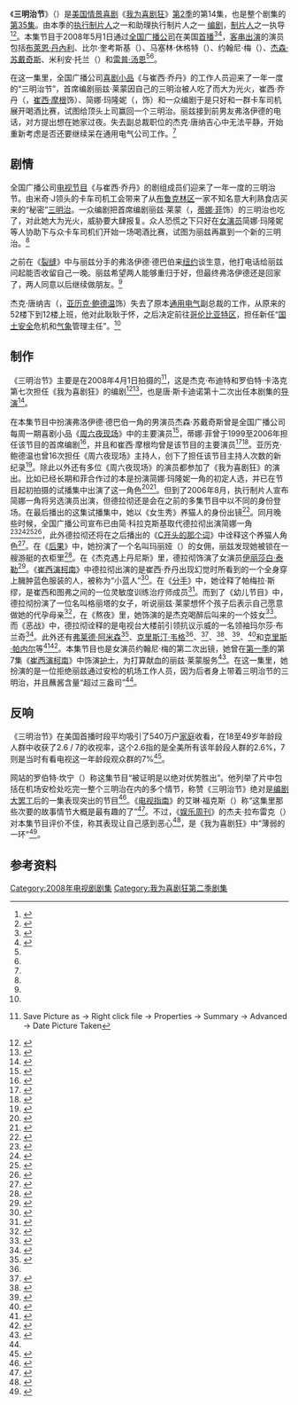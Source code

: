 {{noteTA
|G1=Movie
|G2=Show
|1=zh-cn:我为喜剧狂;zh-tw:超級製作人;zh-hk:娛樂揸Fit人;
|2=zh-hk:珍·嘉露絲姬;zh-cn=简·科拉克斯基;
}}
{{Infobox television episode
| Title        = 三明治节<br>{{lang|en|Sandwich Day}}
| Series       = [[我为喜剧狂|我为喜剧狂]]
| Image        =  <!-- No-free image with insufficient rationale [[Image:30_Rock_season_2_episode_14.png|250px]] -->
| Caption      = Liz wolfs her teamster sandwich while at airport security.
| Season       = 2
| Episode      = 14
| Airdate      = {{Start date|2008|05|01}}
| Production   = 214
| Writer       = {{link-en|杰克·布迪特|Jack Burditt}}<br />{{link-en|罗伯特·卡洛克|Robert Carlock}}
| Director     = {{link-en|唐·斯卡迪诺|Don Scardino}}
| Music        =
| Photographer = 瓦尼亚·西恩祖尔（{{lang|en|Vanja Černjul}}）
| Guests       = [[布萊恩·丹內利|布萊恩·丹內利]]饰米奇·J（{{lang|en|Mickey J}}）<br>[[杰森·苏戴奇斯|杰森·苏戴奇斯]]饰弗洛伊德·德巴伯（{{lang|en|Floyd DeBarber}}）<br>[[雷普·汤恩|雷普·汤恩]]饰唐·盖斯（{{lang|en|Don Geiss}}）<br>约翰·卢兹（{{lang|en|John Lutz}}）饰J·D·卢兹（{{lang|en|J.D. Lutz}}）<br>{{link-en|马里克·潘考利|Maulik Pancholy}}饰乔纳森（{{lang|en|Jonathan}}）
| Episode list = [[我为喜剧狂_(第2季)|《我为喜剧狂》第2季]]<br>[[我为喜剧狂剧集列表|《我为喜剧狂》剧集列表]]
| Prev         = [[继任_(我为喜剧狂)|继任]]
| Next         = [[库特_(我为喜剧狂)|库特]]
}}
《'''三明治节'''》（{{lang-en|Sandwich Day}}）是[[美国电视|美国]][[情景喜剧|情景喜剧]]《[[我为喜剧狂|我为喜剧狂]]》[[我为喜剧狂_(第2季)|第2季]]的第14集，也是整个剧集的[[我为喜剧狂剧集列表|第35集]]。由本季的[[执行制片人|执行制片人]]之一{{link-en|罗伯特·卡洛克|Robert Carlock}}和助理执行制片人之一 {{link-en|杰克·布迪特|Jack Burditt}}[[编剧|编剧]]，[[制片人|制片人]]之一{{link-en|唐·斯卡迪诺|Don Scardino}}执导<ref name="Sandwich Day">{{cite episode |title=Sandwich Day |episodelink= |series=30 Rock |serieslink=我为喜剧狂 |credits=Don Scardino (director) Robert Carlock (writer) Jack Burditt (writer) |network=NBC Universal |station=NBC |airdate=2008-05-01 |season=2 |number=14}}</ref><ref name="yahoo">{{cite web |deadurl=yes |archivedate=2011-06-15 |archiveurl=https://web.archive.org/web/20110615091600/http://tv.yahoo.com/episode/168882/castcrew%3B_ylt%3DAjcJZlYp.JWNn6G4Mg6vkQqvo9EF |url=http://tv.yahoo.com/episode/168882/castcrew;_ylt=AjcJZlYp.JWNn6G4Mg6vkQqvo9EF |title=''30 Rock'' "Sandwich Day" |accessdate=2011-06-15 |last= |first= |coauthors= |date= |work=Yahoo! TV |publisher=''Yahoo'' }}</ref>。本集节目于2008年5月1日通过[[全国广播公司|全国广播公司]]在美国[[首演|首播]]<ref name="214release">{{cite web |url=http://www.screenrush.co.uk/television/television-813/season-5594/ |title=30 Rock: Episodes Season 2 |publisher=Screenrush (AlloCiné) |accessdate=2013-08-24 |location=London |archiveurl=https://web.archive.org/web/20120730001603/http://www.screenrush.co.uk/television/television-813/season-5594/ |archivedate=2012-07-30 |deadurl=no }}</ref><ref name="nbcepisode">{{cite web |url=http://www.nbc.com/30-rock/episode-guide/season-2/224681/ |title=ALL EPISODE GUIDES : NEWEST |publisher=NBC |accessdate=2013-09-13 |deadurl=no |archivedate=2012-11-10 |archiveurl=https://web.archive.org/web/20121110025309/http://www.nbc.com/30-rock/episode-guide/season-2/224681/ }}</ref>，[[友情客串|客串出演]]的演员包括[[布萊恩·丹內利|布萊恩·丹內利]]、比尔·奎考斯基（{{lang|en|Bill Cwikowski}}）、马塞林·休格特（{{lang|en|Marceline Hugot}}）、约翰尼·梅（{{lang|en|Johnnie May}}）、[[杰森·苏戴奇斯|杰森·苏戴奇斯]]、米利安·托兰（{{lang|en|Miriam Tolan}}）和[[雷普·汤恩|雷普·汤恩]]<ref name="yahoo" /><ref name="Sandwich Day" />。

在这一集里，全国广播公司[[喜剧小品|喜剧小品]]《{{lang|en|TGS}}与崔西·乔丹》的工作人员迎来了一年一度的“三明治节”，首席编剧丽兹·莱蒙因自己的三明治被人吃了而大为光火，崔西·乔丹（{{lang|en|Tracy Jordan}}，[[崔西·摩根|崔西·摩根]]饰）、简娜·玛隆妮（{{lang|en|Jenna Maroney}}，{{link-en|简·科拉克斯基|Jane Krakowski}}饰）和一众编剧于是只好和一群卡车司机展开喝酒比赛，试图给顶头上司赢回一个三明治。丽兹接到前男友弗洛伊德的电话，对方提出想在她家过夜。失去副总裁职位的杰克·唐纳吉心中无法平静，开始重新考虑是否还要继续呆在通用电气公司工作。<ref name="Sandwich Day" />
{{Spoken Wikipedia|Zh-tw-三明治節.wav|2015年|11月30日|台灣漢語}}

== 剧情 ==
 <!-- No-free image with insufficient rationale [[Image:Liz,_Red_Dress_(Sandwich_Day).png|left]] ([[Scott_Adsit|Scott Adsit]]) and a wind machine.]] -->
全国广播公司[[电视节目|电视节目]]《{{lang|en|TGS}}与崔西·乔丹》的剧组成员们迎来了一年一度的三明治节。由米奇·J领头的卡车司机工会带来了从[[布鲁克林区|布鲁克林区]]一家不知名意大利熟食店买来的“秘密”[[三明治|三明治]]。一众编剧把首席编剧丽兹·莱蒙（{{lang|en|Liz Lemon}}，[[蒂娜·菲|蒂娜·菲]]饰）的三明治也吃了，对此她大为光火，威胁要大肆报复。众人恐慌之下只好在[[女演员|女演员]]简娜·玛隆妮等人协助下与众卡车司机们开始一场喝酒比赛，试图为丽兹再赢到一个新的三明治。<ref name="Sandwich Day" />

之前在《[[裂缝_(我为喜剧狂)|裂缝]]》中与丽兹分手的弗洛伊德·德巴伯来[[纽约|纽约]]谈生意，他打电话给丽兹问起能否收留自己一晚。丽兹希望两人能够重归于好，但最终弗洛伊德还是回家了，两人同意以后继续做朋友。<ref name="Sandwich Day" />

杰克·唐纳吉（{{lang|en|Jack Donaghy}}，[[亚历克·鲍德温|亚历克·鲍德温]]饰）失去了原本[[通用电气|通用电气]]副总裁的工作，从原来的52楼下到12楼上班，他对此耿耿于怀，之后决定前往[[哥伦比亚特区|哥伦比亚特区]]，担任新任“[[国土安全|国土安全]]危机和[[气象|气象]]管理主任”。<ref name="Sandwich Day" />

== 制作 ==
《三明治节》主要是在2008年4月1日拍摄的<ref name="filmingphotos">{{cite web |url=https://nbcuphotobank.com/sales/asyncNBCHighslideLargeView.php?name=NUP_130277_0053.jpg&id=2845363&itemid=1_285_3_3&lbx=-1 |title=''30 Rock'' — "Sandwich Day" Episode 214 — Pictured: Scott Adsit as Pete Hornberger |accessdate=2013-11-21 |last=Rivelli |first=Nicole |date=2008-04-09 |work=Set Photos |publisher=''NBC Universal Media Village'' |archive-url=https://web.archive.org/web/20131121020243/https://nbcuphotobank.com/sales/asyncNBCHighslideLargeView.php?name=NUP_130277_0053.jpg&id=2845363&itemid=1_285_3_3&lbx=-1 |archive-date=2013-11-21 |dead-url=yes }} Save Picture as → Right click file → Properties → Summary → Advanced → Date Picture Taken</ref>，这是杰克·布迪特和罗伯特·卡洛克第七次担任《我为喜剧狂》的编剧<ref>{{cite web |title=Filmography by TV series for Jack Burditt |url=http://www.imdb.com/name/nm0120994/filmoseries?ref_=nm_flmg_wr_3#tt0496424 |publisher=Amazon |work=IMDb |accessdate=2013-10-01 |archivedate=2013-08-09 |deadurl=no |archiveurl=https://web.archive.org/web/20130809095118/http://www.imdb.com/name/nm0120994/filmoseries#tt0496424 }}</ref><ref>{{cite web |title=Filmography by TV series for Robert Carlock |url=http://www.imdb.com/name/nm1061622/filmoseries?ref_=nm_flmg_wr_1#tt0496424 |publisher=Amazon |work=IMDb |accessdate=2013-10-01 |deadurl=no |archivedate=2013-08-15 |archiveurl=https://web.archive.org/web/20130815030236/http://www.imdb.com/name/nm1061622/filmoseries#tt0496424 }}</ref>，也是唐·斯卡迪诺第十二次出任本剧集的[[导演|导演]]<ref>{{cite web |title=Filmography by TV series for Don Scardino |publisher=Amazon |work=IMDb |url=http://www.imdb.com/name/nm0769135/filmoseries?ref_=nm_flmg_dr_5#tt0496424 |deadurl=no |accessdate=2013-11-21 |archivedate=2013-11-21 |archiveurl=https://web.archive.org/web/20131121024306/http://www.imdb.com/name/nm0769135/filmoseries?ref_=nm_flmg_dr_5#tt0496424 }}</ref>。

在本集节目中扮演弗洛伊德·德巴伯一角的男演员杰森·苏戴奇斯曾是全国广播公司每周一期喜剧小品《[[周六夜现场|周六夜现场]]》中的主要演员<ref name="sudeikis">{{cite news |first=Whitney |last=Matheson |title=A chat with ... ''30 Rock'' and ''SNL'' star Jason Sudeikis |url=http://content.usatoday.com/communities/popcandy/post/2007/04/159575/1 |work=USA Today |date=2007-04-19 |accessdate=2013-11-21 |archivedate=2013-07-31 |deadurl=no |archiveurl=https://web.archive.org/web/20130731101104/http://content.usatoday.com/communities/popcandy/post/2007/04/159575/1 }}</ref>，蒂娜·菲曾于1999至2006年担任该节目的首席编剧<ref>{{cite news |first=Christopher |last=Goodwin |url=http://www.theguardian.com/lifeandstyle/2008/may/11/women.television |title=And funny with it |accessdate=2013-07-31 |date=2008-05-11 |work=The Guardian |archiveurl=https://web.archive.org/web/20090225222859/http://www.guardian.co.uk/lifeandstyle/2008/may/11/women.television |archivedate=2009-02-25 |deadurl=no }}</ref>，并且和崔西·摩根均曾是该节目的主要演员<ref>{{cite news |url=http://uk.ign.com/articles/2006/10/18/ign-interview-30-rocks-tracy-morgan |title=IGN Interview: ''30 Rock''-{}-'s Tracy Morgan |accessdate=2013-07-28 |last=Fickett |first=Travis |date=2006-10-17 |publisher=IGN |archiveurl=https://web.archive.org/web/20130728020822/http://www.ign.com/articles/2006/10/18/ign-interview-30-rocks-tracy-morgan |archivedate=2013-07-28 |deadurl=no }}</ref><ref name="tinafey_yahoo">{{cite web |url=http://tv.yahoo.com/person/tina-fey/biography.html |title=Tina Fey Biography |accessdate=2013-11-21 |last= |first= |coauthors= |date= |work= |publisher=''Yahoo!'' |archivedate=2013-08-01 |deadurl=yes |archiveurl=https://web.archive.org/web/20130801081437/http://tv.yahoo.com/person/tina-fey/biography.html }}</ref>。亚历克·鲍德温也曾16次担任《周六夜现场》主持人，创下了担任该节目主持人次数的新纪录<ref name="alec_snl">{{cite episode |title=Alec Baldwin/Christina Aguilera |series=Saturday Night Live |serieslink=周六夜现场 |network=NBC Universal |station=NBC |airdate=2006-11-11 |season=32 |number=5}}</ref>。除此以外还有多位《周六夜现场》的演员都参加了《我为喜剧狂》的演出。比如已经长期和菲合作过的{{link-en|瑞秋·德拉彻|Rachel Dratch}}本是扮演简娜·玛隆妮一角的初定人选，并已在节目起初拍摄的试播集中出演了这一角色<ref>{{cite news |first=Justin |last=Ravitz |title=Unemployment’s a Downer for ''SNL''-er Dratch |url=http://nymag.com/news/intelligencer/45792/ |publisher=''New York Magazine'' |date=2008-04-07 |accessdate=2013-07-28 |archiveurl=https://web.archive.org/web/20121013011052/http://nymag.com/news/intelligencer/45792/ |archivedate=2012-10-13 |deadurl=no }}</ref><ref name="ew fine">{{cite news|first=Kristen|last=Baldwin|url=http://www.ew.com/ew/article/0,,20033897_2,00.html|title=One Fine Fey|accessdate=2013-07-31|date=2007-04-10|work=Entertainment Weekly|page=2|archiveurl=https://web.archive.org/web/20121018010111/http://www.ew.com/ew/article/0%2C%2C20033897_2%2C00.html|archivedate=2012-10-18|deadurl=no}}</ref>。但到了2006年8月，执行制片人{{link-en|洛恩·迈克尔斯|Lorne Michaels}}宣布简娜一角将另选演员出演，但德拉彻还是会在之前的多集节目中以不同的身份登场。在最后播出的这集试播集中，她以《女生秀》养猫人的身份出镜<ref name="michaelsaboutdratch">{{cite news |first=Michael |last=Schneider |title=Inside Move: Dratch latched to multiple ''Rock'' roles |url=http://variety.com/2006/scene/news/inside-move-dratch-latched-to-multiple-rock-roles-1200342025/ |publisher=''Variety'' |date=2006-08-14 |accessdate=2013-07-28 |archiveurl=https://web.archive.org/web/20120516190758/http://www.variety.com/index.asp?layout=story&articleID=VR1117948462&cs=1 |archivedate=2012-05-16 |deadurl=no }}</ref>。同月晚些时候，全国广播公司宣布已由简·科拉克斯基取代德拉彻出演简娜一角<ref name="dratchout">{{cite news |url=http://www.zap2it.com/tv/news/zap-janekrakowskijoins30rock,0,1779072.story?coll=zap-tv-headlines |title='Ally' Cat Krakowski Joins '30 Rock' |accessdate=2013-07-28 |date=2006-08-17 |publisher=Zap2it |archiveurl=https://web.archive.org/web/20120927030648/http://www.zap2it.com/tv/news/zap-janekrakowskijoins30rock%2C0%2C1779072.story?coll=zap-tv-headlines |archivedate=2012-09-27 |deadurl=yes |df= }}</ref><ref name="dratchout_2">{{cite news |first=Joel |last=Keller |title=Jane Krakowski added to ''30 Rock'' |url=http://www.aoltv.com/2006/08/17/jane-krakowski-added-to-30-rock/ |publisher=''AOL''-{}-'s TV Squad |date=2008-08-17 |accessdate=2013-07-28 |archiveurl=https://web.archive.org/web/20120813214025/http://www.aoltv.com/2006/08/17/jane-krakowski-added-to-30-rock/ |deadurl=no |archivedate=2012-08-13 }}</ref><ref name="dratchout_3">{{cite news |first=Colin |last=Mahan |title=''30 Rock'' adds Jane Krakowski |url=http://www.tv.com/news/30-rock-adds-jane-krakowski--5917/ |publisher=TV.com |date=2006-08-16 |accessdate=2013-07-28 |archiveurl=https://web.archive.org/web/20080615234403/http://www.tv.com/ally-mcbeal/show/168/story/5917.htmlom_act%3Dconvert%26om_clk%3Dheadlinessh |archivedate=2008-06-15 |deadurl=no }}</ref><ref>{{cite news|first=Rebecca|last=Traister|url=http://www.salon.com/life/broadsheet/2010/04/14/tina_fey_backlash/|title=The Tina Fey backlash|accessdate=2013-07-31|date=2010-04-14|publisher=Salon.com|archiveurl=https://web.archive.org/web/20110820213538/http://www.salon.com/life/broadsheet/2010/04/14/tina_fey_backlash|archivedate=2011-08-20|deadurl=no}}</ref>，此外德拉彻还将在之后播出的《[[C开头的那个词|C开头的那个词]]》中诠释这个养猫人角色<ref name="plotreference">{{cite episode |title=Pilot |episodelink=试播集 (我为喜剧狂) |series=30 Rock |credits=Writer: Tina Fey; Director: Adam Bernstein |network=NBC Universal |station=NBC |airdate=2006-10-11 |season=1 |number=1}}</ref>。在《[[后果_(我为喜剧狂)|后果]]》中，她扮演了一个名叫玛丽娅（{{lang|en|Maria}}）的女佣，丽兹发现她被锁在一艘游艇的衣柜里<ref name="theaftermath">{{cite episode |title=The Aftermath |series=30 Rock |serieslink=我为喜剧狂 |credits=Writer: Tina Fey; Director: Adam Bernstein |network=NBC Universal |station=NBC |airdate=2006-10-18 |season=1 |number=2}}</ref>。在《杰克遇上丹尼斯》里，德拉彻饰演了女演员[[伊丽莎白·泰勒|伊丽莎白·泰勒]]<ref>{{cite episode |title=Jack Meets Dennis |series=30 Rock |credits=Writer: Jack Burditt; Director: Juan J. Campanella |network=NBC Universal |station=NBC |airdate=2006-11-30 |season=1 |number=6}}</ref>。《[[崔西演柯南|崔西演柯南]]》中德拉彻出演的是崔西·乔丹出现幻觉时所看到的一个全身穿上臃肿蓝色服装的人，被称为“小蓝人”<ref name="tracydoesconan">{{cite episode |title=Tracy Does Conan|series=30 Rock |credits=Writer: Tina Fey; Director: Adam Bernstein |network[NBC Universal |station=NBC |airdate=2006-12-07 |season=1 |number=7}}</ref>。在《[[分手_(我为喜剧狂)|分手]]》中，她诠释了帕梅拉·斯缪，是崔西和图弗之间的一位灵敏度训练治疗师成员<ref name="break">{{cite web|url=http://www.imdb.com/title/tt0905647/|title="30 Rock" The Break-Up (2006)|accessdate=2013-08-01|publisher=IMDb|archiveurl=https://web.archive.org/web/20120802103415/http://www.imdb.com/title/tt0905647/|archivedate=2012-08-02|deadurl=no}}</ref>。而到了《幼儿节目》中，德拉彻扮演了一位名叫格丽塔的女子，听说丽兹·莱蒙想怀个孩子后表示自己愿意做她的代孕母亲<ref name="baby show">{{cite episode |title=The Baby Show |series=30 Rock |credits=Writer: Jack Burditt; Director: Michael Engler |network=NBC Universal |station=NBC |airdate=2007-01-04 |season=1 |number=9}}</ref>，在《熬夜》里，她饰演的是杰克喝醉后叫来的一个妓女<ref>{{cite episode |title=Up All Night |series=30 Rock |credits=Writer: Tina Fey; Director: Michael Engler |network=NBC Universal |station=NBC |airdate=2007-02-08 |season=1 |number=13}}</ref>。而《恶战》中，德拉彻诠释的是电视台大楼前引领抗议示威的一名领袖玛尔莎·布兰奇<ref name="theaftermath2">{{cite episode |title=Hard Ball |series=30 Rock |credits=Writer: Matt Hubbard; Director: Don Scardino |network=NBC Universal |station=NBC |airdate=2007-02-22 |season=1 |number=15}}</ref>。此外还有[[弗莱德·阿米森|弗莱德·阿米森]]<ref name="somebody to love">{{cite news|first=Robert|last=Canning|url=http://uk.ign.com/articles/2007/11/16/30-rock-somebody-to-love-review|title=''30 Rock'': "Somebody to Love" Review|accessdate=2013-07-31|publisher=IGN|archiveurl=https://web.archive.org/web/20121022114115/http://www.ign.com/articles/2007/11/16/30-rock-somebody-to-love-review|archivedate=2012-10-22|deadurl=no}}</ref>、[[克里斯汀·韦格|克里斯汀·韦格]]<ref name="somebody to love" />、{{link-en|威尔·福特|Will Forte}}<ref>{{cite news|url=http://www.tvguide.com/episode-recaps/30-rock/february-1-2007-5916.aspx|first=Matt|last=Webb Mitovich|title=February 1, 2007: "It Feels Good to Laugh"|accessdate=2013-07-31|date=2007-02-02|work=TV Guide|archiveurl=https://web.archive.org/web/20121019174231/http://www.tvguide.com/tvshows/30-rock/episode-12-season-1/281135|archivedate=2012-10-19|deadurl=no}}</ref>、{{link-en|莫莉·香侬|Molly Shannon}}<ref>{{cite episode |title=The Fighting Irish |series=30 Rock |credits=Writer: Jack Burditt; Director: Dennie Gordon |network=NBC Universal |station=NBC |airdate=2007-03-08 |season=1 |number=17}}</ref>、{{link-en|霍拉提奥·桑斯|Horatio Sanz}}<ref>{{cite web|url=http://tv.yahoo.com/30-rock/show/anna-howard-shaw-day/episode/229969/castcrew;_ylt=ApAQxiuPKcM.m1DE6hlJnR6xo9EF|title=30 Rock — Anna Howard Shaw Day|accessdate=2011-06-15|publisher=Yahoo! TV|archiveurl=https://web.archive.org/web/20110615061125/http://tv.yahoo.com/30-rock/show/anna-howard-shaw-day/episode/229969/castcrew%3B_ylt%3DApAQxiuPKcM.m1DE6hlJnR6xo9EF|archivedate=2011-06-15|deadurl=yes}}</ref>、{{link-en|简·霍克斯|Jan Hooks}}<ref>{{cite news |first=Alan |last=Sepinwall |url=http://www.nj.com/entertainment/tv/index.ssf/2010/02/30_rock_verna_jan_hooks_guest-.html |title=30 Rock, 'Verna': Jan Hooks guest-stars |accessdate=2013-08-02 |date=2010-02-04 |work=The Star-Ledger |archiveurl=https://web.archive.org/web/20121010221813/http://www.nj.com/entertainment/tv/index.ssf/2010/02/30_rock_verna_jan_hooks_guest-.html |archivedate=2012-10-10 |deadurl=no }}</ref>和[[克里斯·帕内尔|克里斯·帕内尔]]等<ref name="parnell">{{cite news |first=Annie |last=Barrett |authorlink= |coauthors= |title=What ''SNL'' alums besides Chris Parnell should guest on ''30 Rock''? |url=http://popwatch.ew.com/2006/12/07/what_snl_alums_/ |work= |publisher=''Entertainment Weekly'' |date=2006-12-07 |accessdate=2013-08-01 |archiveurl=https://web.archive.org/web/20130608163606/http://popwatch.ew.com/2006/12/07/what_snl_alums_/ |archivedate=2013-06-08 |deadurl=no }}</ref><ref>{{cite web |url=http://www.imdb.com/title/tt0931394/ |title=30 Rock The Baby Show (TV Episode 2007) |publisher=IMDb |accessdate=2013-08-02 |archiveurl=https://web.archive.org/web/20110909071159/http://www.imdb.com/title/tt0931394/ |archivedate=2011-09-09 |deadurl=no }}</ref>。本集节目也是女演员约翰尼·梅的第二次出镜，她曾在[[我为喜剧狂_(第1季)|第一季]]的第7集《[[崔西演柯南|崔西演柯南]]》中饰演[[护士|护士]]，为打算献血的丽兹·莱蒙服务<ref name="varietyprofile">{{cite web |url= http://www.variety.com/profiles/Episode/main/171713/60931/Tracy%20Does%20Conan.html?dataSet=1 |title= ''30 Rock'' — "Tracy Does Conan" — Synopsis, Credits, Companies |accessdate= 2009-08-21 |publisher= ''Variety'' |date=  |archiveurl= https://web.archive.org/web/20090821090120/http://www.variety.com/profiles/Episode/main/171713/60931/Tracy%20Does%20Conan.html?dataSet=1 |deadurl= yes |archivedate= 2009-08-21 }}</ref>。在这一集里，她扮演的是一位拒绝丽兹通过安检的机场工作人员，因为后者身上带着三明治节的三明治，并且蘸酱含量“超过三盎司”<ref name="Sandwich Day" />。

== 反响 ==
《三明治节》在美国首播时段平均吸引了540万户[[家庭|家庭]]收看，在18至49岁年龄段人群中收获了2.6 / 7的收视率，这个2.6指的是全美所有该年龄段人群的2.6%，7则是当时有看电视这一年龄段观众群的7%<ref name="ratings_1">{{cite press release |title=NBC Results For The Week Of April 28–May 4 |publisher=The Futon Critic |date=2008-05-06 |url=http://thefutoncritic.com/news.aspx?id=20080506nbc01 |language= |accessdate=2013-11-21 |quote=From 9:31-10:01 p.m. ET, ''30 Rock'' (2.6/7 in 18-49, 5.4 million viewers overall)}}</ref>。

{{lang|en|[[IGN|IGN]]}}网站的罗伯特·坎宁（{{lang|en|Robert Canning}}）称这集节目“被证明是以绝对优势胜出”。他列举了片中包括在机场安检处吃完一整个三明治在内的多个情节，称赞《三明治节》绝对是[[2007年－2008年美国编剧协会大罢工|编剧大罢工]]后的一集表现突出的节目<ref name="ign">{{cite web |archivedate=2013-11-21 |deadurl=no |url=http://uk.ign.com/articles/2008/05/03/30-rock-sandwich-day-review |title=''30 Rock'': "Sandwich Day" Review |accessdate=2013-11-21 |last=Canning |first=Robert |coauthors= |date=2008-05-02 |work= |publisher=IGN |archiveurl=https://web.archive.org/web/20131121034845/http://www.ign.com/articles/2008/05/03/30-rock-sandwich-day-review }}</ref>。《[[电视指南_(杂志)|电视指南]]》的艾琳·福克斯（{{lang|en|Erin Fox}}）称“这集里那些次要的故事情节大概是最有趣的了”<ref name="tvguide">{{cite web |archivedate=2008-10-11 |deadurl=yes |archiveurl=https://web.archive.org/web/20081011213829/http://community.tvguide.com/blog-entry/TV-Show-Blog/30-Rock/30-Rock-News/800038760 |url=http://community.tvguide.com/blog-entry/TV-Show-Blog/30-Rock/30-Rock-News/800038760 |title=Episode Recap: "Sandwich Day" |accessdate=2008-07-31 |last=Fox |first=Erin |coauthors= |date=2008-05-02 |work= |publisher=''TV Guide'' }}</ref>。不过，《[[娱乐周刊|娱乐周刊]]》的杰夫·拉布雷克（{{lang|en|Jeff Labrecque}}）对本集节目评价不佳，称其表现让自己感到恶心<ref name="ew_1">{{cite web |url=http://tvrecaps.ew.com/recap/30-rock-recap-season2-episode14/ |title=''30 Rock'': Wakeup Calls (Page 1) |accessdate=2013-11-21 |last=Labrecque |first=Jeff |coauthors= |date=2008-05-02 |work= |publisher=''Entertainment Weekly'' |archivedate=2013-06-19 |deadurl=no |quote=was nothing more than...''eh''. |archiveurl=https://web.archive.org/web/20130619041055/http://tvrecaps.ew.com/recap/30-rock-recap-season2-episode14/ }}</ref>，是《我为喜剧狂》中“薄弱的一环”<ref name="ew_2">{{cite web |archivedate=2013-11-21 |deadurl=no |quote=weak link. |archiveurl=https://web.archive.org/web/20131121022846/http://tvrecaps.ew.com/recap/30-rock-recap-season2-episode14/2/ |url=http://tvrecaps.ew.com/recap/30-rock-recap-season2-episode14/2/ |title=''30 Rock'': Wakeup Calls (Page 2) |accessdate=2013-11-21 |last=Labrecque |first=Jeff |coauthors= |date=2008-05-02 |work= |publisher=''Entertainment Weekly'' }}</ref>。

== 参考资料 ==
{{reflist|30em}}

{{30 Rock Season One}}
{{portal bar|电视剧|美国}}
[[Category:2008年电视剧剧集|Category:2008年电视剧剧集]]
[[Category:我为喜剧狂第二季剧集|Category:我为喜剧狂第二季剧集]]
{{Good article}}